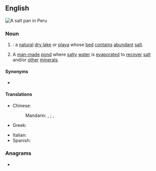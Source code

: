 {{also|saltpan}}
==English==
[[Image:Salineras de Maras, Maras, Perú, 2015-07-30, DD 03-07 PAN.JPG|thumb|right|A salt pan in Peru]]
{{wikipedia}}
===Noun===
{{en-noun}}

# {{syn of|en|salt flat|nodot=a}}: a [[natural]] [[dry lake]] or [[playa]] whose [[bed]] [[contain]]s [[abundant]] [[salt]].
# A [[man-made]] [[pond]] where [[salty]] [[water]] is [[evaporate]]d to [[recover]] [[salt]] and/or [[other]] [[mineral]]s.

====Synonyms====
* {{sense|evaporation pond}} {{l|en|pan}}

====Translations====
{{trans-top|A man-made pond where salty water is evaporated}}
* Chinese:
*: Mandarin: {{t+|cmn|鹽池|sc=Hani}}, {{t+|cmn|盐池|tr=yánchí|sc=Hani}}; {{t|cmn|鹽田|sc=Hani}}, {{t+|cmn|盐田|tr=yántián|sc=Hani}}
* Greek: {{t+|el|αλυκή|f}}
{{trans-mid}}
* Italian: {{t+|it|salina|f}}
* Spanish: {{t|es|salinera|f}}
{{trans-bottom}}

===Anagrams===
* {{anagrams|en|a=aalnpst|Patlans|platans}}